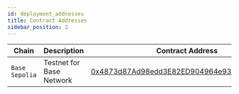 ```yaml
---
id: deployment_addresses
title: Contract Addresses
sidebar_position: 2
---
```


| Chain | Description | Contract Address |
|---|---|---|
| `Base Sepolia` | Testnet for Base Network | [0x4873d87Ad98edd3E82ED904964e937D696721Cb4](https://sepolia.basescan.org/address/0x4873d87Ad98edd3E82ED904964e937D696721Cb4) |
